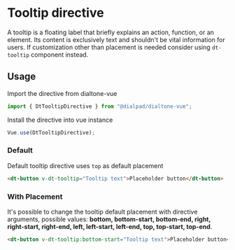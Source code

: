 
<Meta of={TooltipDirectiveStories}/>

# Tooltip directive

A tooltip is a floating label that briefly explains an action, function, or an element.
Its content is exclusively text and shouldn't be vital information for users.
If customization other than placement is needed consider using `dt-tooltip` component instead.

## Usage

Import the directive from dialtone-vue

```js
import { DtTooltipDirective } from "@dialpad/dialtone-vue";
```

Install the directive into vue instance

```js
Vue.use(DtTooltipDirective);
```

### Default

Default tooltip directive uses `top` as default placement

```html
<dt-button v-dt-tooltip="Tooltip text">Placeholder button</dt-button>
```

### With Placement

It's possible to change the tooltip default placement with directive arguments,
possible values: **bottom, bottom-start, bottom-end, right, right-start, right-end, left, left-start, left-end,
top, top-start, top-end**.

```html
<dt-button v-dt-tooltip:bottom-start="Tooltip text">Placeholder button</dt-button>
```
